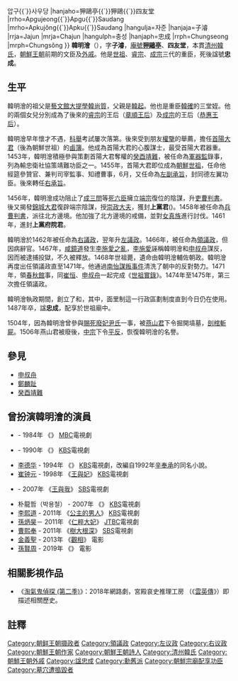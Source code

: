 {{Unreferenced |time=2016-06-05T03:26:23+00:00 }}
{{Infobox Korean name
|caption=
|hangul=한명회
|hanja=韓明澮
|rr=Han Myeong-hoe
|mr=Han Myŏng-hoe
|hangulho=압구정{{`}}압구{{`}}사우당
|hanjaho=狎鷗亭{{`}}狎鷗{{`}}四友堂
|rrho=Apgujeong{{`}}Apgu{{`}}Saudang
|mrho=Apkujŏng{{`}}Apku{{`}}Saudang
|hangulja=자준
|hanjaja=子濬
|rrja=Jajun
|mrja=Chajun
|hangulph=충성
|hanjaph=忠成
|rrph=Chungseong
|mrph=Chungsŏng
}}
'''韓明澮'''（{{bd|1415年|11月26日|1487年|11月28日|catIdx=H韓}}），字'''子濬'''，[[齋號|庵號]]'''[[狎鷗亭|狎鷗亭]]'''、'''四友堂'''，本貫[[清州韓氏|清州韓氏]]，[[朝鮮王朝|朝鮮王朝]]前期的文臣及[[外戚|外戚]]。他是[[朝鮮世祖|世祖]]、[[朝鮮睿宗|睿宗]]、[[朝鮮成宗|成宗]]三代的重臣，死後諡號'''忠成'''。

== 生平 ==
韓明澮的祖父是[[藝文館|藝文館]][[大提學|大提學]][[韓尚質|韓尚質]]，父親是[[韓起|韓起]]。他也是重臣[[韓確|韓確]]的三堂姪。他的兩個女兒分別成為了後來的[[朝鮮睿宗|睿宗]]的王后（[[章順王后|章順王后]]）及[[朝鮮成宗|成宗]]的王后（[[恭惠王后|恭惠王后]]）。

韓明澮早年懷才不遇，[[科舉|科舉]]考試屢次落第。後來受到朋友[[權擥|權擥]]的舉薦，擔任[[首陽大君|首陽大君]]（後為朝鮮世祖）的[[鹵簿|鹵簿]]。他成為首陽大君的心腹謀士，最受首陽大君器重。1453年，韓明澮積極參與策劃首陽大君奪權的[[癸酉靖難|癸酉靖難]]，被任命為[[軍器寺|軍器監]]錄事，列為輸忠衛社協策靖難功臣之一。1455年，首陽大君即位成為[[朝鮮世祖|朝鮮世祖]]，任命他經筵參贊官、兼判司宰監事、知禮曹事，6月，又任命為[[左副承旨|左副承旨]]，封同德左翼功臣。後來轉任[[右承旨|右承旨]]。

1456年，韓明澮成功阻止了[[成三問|成三問]]等[[死六臣|死六臣]]擁立[[朝鮮端宗|端宗]]復位的陰謀，升[[吏曹判書|吏曹判書]]。後又揭發[[錦城大君|錦城大君]]復辟端宗陰謀，授[[崇政大夫|崇政大夫]]，獲封'''上黨君'''({{lang|ko|상당군}})。1458年被任命為[[兵曹判書|兵曹判書]]，派往北方邊境。他加強了北方邊境的戒備，並對[[女真族|女真族]]進行討伐。1461年，進封'''上黨府院君'''。

韓明澮於1462年被任命為[[右議政|右議政]]，翌年升[[左議政|左議政]]。1466年，被任命為[[領議政|領議政]]，但因病辭官。1467年，[[咸鏡道|咸鏡道]]發生[[李施愛之亂|李施愛之亂]]，[[李施愛|李施愛]]誣稱韓明澮和[[申叔舟|申叔舟]]謀反，因而被逮捕投獄，不久被釋放。1468年世祖薨，遺命由韓明澮輔佐朝政。韓明澮再度出任領議政直至1471年。他通過[[南怡謀叛事件|南怡謀叛事件]]清洗了朝中的反對勢力。1471年，領[[春秋館|春秋館]]事，同[[崔恒|崔恒]]、[[申叔舟|申叔舟]]一起完成《[[朝鮮王朝實錄|世祖實錄]]》。1474年至1475年，第三次擔任領議政。

韓明澮執政期間，創立了{{link-ko|五家作統法|오가작통법}}和{{link-ko|面里制|면리제}}，其中，面里制這一行政區劃制度直到今日仍在使用。1487年卒，諡'''忠成'''，配享於世祖廟中。

1504年，因為韓明澮曾參與[[賜死|賜死]][[廢妃尹氏|廢妃尹氏]]一事，被[[燕山君|燕山君]]下令掘開墳墓，[[戮屍|剖棺斬屍]]。1506年燕山君被廢後，[[朝鮮中宗|中宗]]下令[[平反|平反]]，恢復韓明澮的名譽。

== 參見 ==
*[[申叔舟|申叔舟]]
*[[鄭麟趾|鄭麟趾]]
*[[癸酉靖難|癸酉靖難]]

== 曾扮演韓明澮的演員 ==
* {{link-ko|鄭珍 (1941年)|정진 (1941년)|鄭珍}} - 1984年 《{{link-ko|雪中梅|설중매}}》 [[文化廣播公司|MBC]]電視劇
* {{link-ko|朱虎聲|주호성}} - 1990年 《{{link-ko|破天舞|파천무}}》 [[韓國廣播公司|KBS]]電視劇
* [[李德华|李德华]] - 1994年  《{{link-ko|韓明澮 (電視劇)|한명회 (드라마)|韓明澮}}》 [[韓國廣播公司|KBS]]電視劇，改編自1992年[[辛奉承|辛奉承]]的同名小說。
* [[崔钟元|崔钟元]] - 1998年  《[[王與妃|王與妃]]》 [[韓國廣播公司|KBS]]電視劇
* {{link-ko|金宗潔|김종결}} - 2007年  《[[王與我|王與我]]》 [[SBS_(韓國)|SBS]]電視劇
* 朴龍哲（박용철） - 2007年  《{{link-ko|死六臣 (電視劇)|사육신 (드라마)|死六臣}}》 [[韓國廣播公司|KBS]]電視劇
* [[李熙道|李熙道]] - 2011年  《[[公主的男人|公主的男人]]》 [[韓國廣播公司|KBS]]電視劇
* [[孫炳昊|孫炳昊]]－ 2011年 《[[仁粹大妃_(電視劇)|仁粹大妃]]》 [[JTBC|JTBC]]電視劇
* [[曹熙奉|曹熙奉]] - 2011年  《[[樹大根深|樹大根深]]》 [[SBS_(韓國)|SBS]]電視劇
* [[金義聖|金義聖]] - 2013年  《[[觀相|觀相]]》 電影
* [[孫賢周|孫賢周]] - 2019年  《{{link-ko|戲子們：傳聞操縱團|광대들: 풍문조작단}}》 電影

== 相關影視作品 ==
*《[[淘氣鬼偵探_(第二季)|淘氣鬼偵探 (第二季)]]》：2018年網路劇，宮殿哀史推理工房 （《[[雲英傳|雲英傳]]》）即描述相關歷史。

== 註釋 ==
{{reflist}}
{{朝鮮王朝攝政}}
{{領議政}}
{{左議政}}
{{右議政}}

[[Category:朝鲜王朝摄政者|Category:朝鲜王朝摄政者]]
[[Category:領議政|Category:領議政]]
[[Category:左议政|Category:左议政]]
[[Category:右议政|Category:右议政]]
[[Category:朝鮮王朝作家|Category:朝鮮王朝作家]]
[[Category:朝鮮王朝詩人|Category:朝鮮王朝詩人]]
[[Category:清州韓氏|Category:清州韓氏]]
[[Category:朝鮮王朝外戚|Category:朝鮮王朝外戚]]
[[Category:諡忠成|Category:諡忠成]]
[[Category:勳舊派|Category:勳舊派]]
[[Category:朝鮮宗廟配享功臣|Category:朝鮮宗廟配享功臣]]
[[Category:墓穴遭搗毀者|Category:墓穴遭搗毀者]]